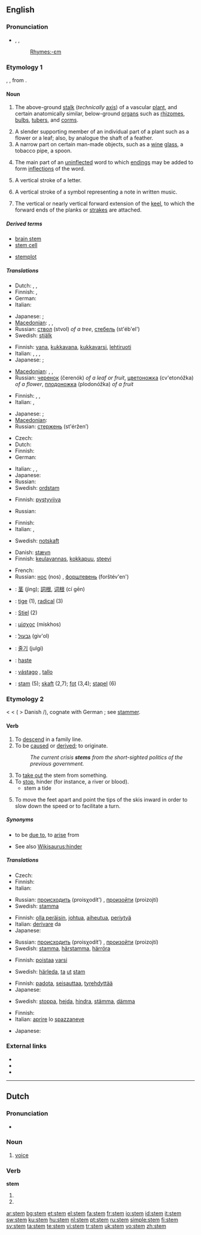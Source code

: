 {{also|STEM}}
==English==
{{wikipedia}}

===Pronunciation===
* {{enPR|stĕm}}, {{IPA|/stɛm/}}, {{SAMPA|/stEm/}}
*: [[Rhymes:English:-ɛm|Rhymes:-ɛm]]

===Etymology 1===
{{etyl|ang}} {{term|stemn}}, {{term|stefn|lang=ang||stem, trunk (of a tree)}}, from {{proto|Germanic|stamniz}}.

====Noun====
{{en-noun}}

# {{botany}} The above-ground [[stalk]] (''technically'' [[axis]]) of a vascular [[plant]], and certain anatomically similar, below-ground [[organ]]s such as [[rhizome]]s, [[bulb]]s, [[tuber]]s, and [[corm]]s.
# A slender supporting member of an individual part of a plant such as a flower or a leaf; also, by analogue the shaft of a feather.
# A narrow part on certain man-made objects, such as a [[wine]] [[glass]], a tobacco pipe, a spoon.
# {{linguistic morphology}} The main part of an [[uninflected]] word to which [[ending]]s may be added to form [[inflection]]s of the word.
# {{typography}} A vertical stroke of a letter.
# {{music}} A vertical stroke of a symbol representing a note in written music.
# {{nautical}} The vertical or nearly vertical forward extension of the [[keel]], to which the forward ends of the planks or [[strake]]s are attached.

=====Derived terms=====
{{rel-top|terms derived from ''stem (noun)''}}
* [[brain stem]]
* [[stem cell]]
{{rel-mid}}
* [[stemplot]]
{{rel-bottom}}

=====Translations=====
{{trans-top|botany: above-ground stalk of a vascular plant}}
* Dutch: {{t+|nl|stam|m}}, {{t-|nl|stengel|m}}, {{t+|nl|steel|m}}
* Finnish: {{t+|fi|varsi}}, {{t-|fi|runko}}
* German: {{t+|de|Stamm|m}}
* Italian: {{t+|it|ceppo|m}}
{{trans-mid}}
* Japanese: {{qualifier|flower|glass}} {{t+|ja|茎|tr=kuki|sc=Jpan}}; {{qualifier|trunk}} {{t+|ja|幹|tr=miki|sc=Jpan}}
* [[Macedonian]]: {{t|mk|страк|m|tr=strak|sc=Cyrl}},  {{t|mk|стебло|n|tr=stéblo|sc=Cyrl}},  {{t|mk|дршка|f|tr=d'rška|sc=Cyrl}}
* Russian: [[ствол]] (stvol) {{m}} ''of a tree'', [[стебель]] (st'éb'el') {{m}}
* Swedish: [[stjälk]] {{c}}
{{trans-bottom}}

{{trans-top|slender supporting member for an individual part of a plant}}
* Finnish: [[vana]], [[kukkavana]], [[kukkavarsi]], [[lehtiruoti]]
* Italian: {{t+|it|gambo|m}}, {{t-|it|picciolo|m}}, {{t+|it|peduncolo|m}}, {{t+|it|stelo|m}}
* Japanese: {{qualifier|flower}} {{t+|ja|茎|tr=kuki|sc=Jpan}}; {{qualifier|leaf|feather}} {{t+|ja|軸|tr=jiku|sc=Jpan}}
{{trans-mid}}
* [[Macedonian]]: {{t|mk|страк|m|tr=strak|sc=Cyrl}},  {{t|mk|стебло|n|tr=stéblo|sc=Cyrl}},  {{t|mk|дршка|f|tr=d'rška|sc=Cyrl}}
* Russian: [[черенок]] (čerenók) {{m}} ''of a leaf or fruit'', [[цветоножка]] (cv'etonóžka) {{f}} ''of a flower'', [[плодоножка]] (plodonóžka) {{f}} ''of a fruit''
{{trans-bottom}}

{{trans-top|narrow supporting structure on certain man-made objects}}
* Finnish: {{t+|fi|jalka}}, {{t+|fi|varsi}}, {{t+|fi|kanta}}
* Italian: {{t+|it|gambo|m}}, {{t+|it|stelo|m}}
{{trans-mid}}
* Japanese: {{qualifier|wine glass|tobacco pipe}} {{t+|ja|軸|tr=jiku|sc=Jpan}}; {{qualifier|spoon}} {{t+|ja|柄|tr=e|sc=Jpan}}
* [[Macedonian]]: {{t|mk|дршка|f|tr=d'rška|sc=Cyrl}}
* Russian: [[стержень]] (st'éržen’) {{m}}
{{trans-bottom}}

{{trans-top|linguistics: main part of a word}}
* Czech: {{t+|cs|kmen|m}}
* Dutch: {{t+|nl|stam|m}}
* Finnish: {{t-|fi|vartalo}}
* German: {{t+|de|Wortstamm|m}}
{{trans-mid}}
* Italian: {{t+|it|radice|f}}, {{t+|it|radicale|m}}, {{t-|it|tema|m}}
* Japanese: {{t|ja|語幹|tr=gokan|sc=Jpan}}
* Russian: {{t+|ru|основа|f|tr=osnóva|sc=Cyrl}}
* Swedish: [[ordstam]] {{c}}
{{trans-bottom}}

{{trans-top|typography: vertical stroke of a letter}}
* Finnish: [[pystyviiva]]
{{trans-mid}}
* Russian: {{t+|ru|ножка|f|tr=nóžka|sc=Cyrl}}
{{trans-bottom}}

{{trans-top|music: vertical stroke of a symbol representing a note in written music}}
* Finnish: {{t+|fi|varsi}}
* Italian: {{t+|it|asta|f}}, {{t+|it|gamba|f}}
{{trans-mid}}
* Swedish: [[notskaft]] {{n}}
{{trans-bottom}}

{{trans-top|nautical: forward vertical extension of the keel}}
* Danish: [[stævn]]
* Finnish: [[keulavannas]], [[kokkapuu]], [[steevi]]
{{trans-mid}}
* French: {{t+|fr|étrave|f}}
* Russian: [[нос]] (nos) {{m}}, [[форштевень]] (forštév'en') {{m}}
{{trans-bottom}}

{{checktrans-top}}
* {{ttbc|Chinese}}: [[茎]] (jìng); [[詞根]], [[词根]] (cí gēn)
* {{ttbc|French}}: [[tige]] {{f}} (1), [[radical]] (3)
* {{ttbc|German}}: [[Stiel]] {{m}} (2)
* {{ttbc|Greek}}: [[μίσχος]] (mískhos) {{m}}
* {{ttbc|Hebrew}}: [[גבעול]] (giv'ol) {{m}}
* {{ttbc|Korean}}: [[줄기]] (julgi)
* {{ttbc|Portuguese}}: [[haste]] {{m}}
* {{ttbc|Spanish}}: [[vástago]] {{m}}, [[tallo]] {{m}}
* {{ttbc|Swedish}}: [[stam]] {{c}} (5); [[skaft]] {{n}} (2,7); [[fot]] {{c}} (3,4); [[stapel]] {{c}} (6)
{{trans-bottom}}

===Etymology 2===
< {{etyl|enm}} {{term|stemmen}} < {{etyl|non}} {{term|stemma|lang=non||to stop, stem, dam}} ( > Danish {{term|stemme|lang=da}}/{{term|stæmme||to stem, dam up}}), cognate with German {{term|stemmen|lang=de}}; see [[stammer]].

====Verb====
{{en-verb|stem|m|ing}}

# To [[descend]] in a family line.
# To be [[cause|caused]] or [[derive|derived]]; to originate.
#: ''The current crisis '''stems''' from the short-sighted politics of the previous government.''
# To [[take out]] the stem from something.
# To [[stop]], hinder (for instance, a river or blood).
#* stem a tide
# {{skiing}} To move the feet apart and point the tips of the skis inward in order to slow down the speed or to facilitate a turn.

=====Synonyms=====
* {{sense|to originate|stem from}} to be [[due to]], to [[arise]] from
* See also [[Wikisaurus:hinder]]

=====Translations=====
{{trans-top|to descend}}
* Czech: {{t-|cs|pocházet}}
* Finnish: {{t-|fi|polveutua}}
* Italian: {{t+|it|discendere}}
{{trans-mid}}
* Russian: [[происходить]] (proisχodít') {{impf}}, [[произойти]] (proizojtí) {{pf}}
* Swedish: [[stamma]]
{{trans-bottom}}

{{trans-top|to be caused}}
* Finnish: [[olla peräisin]], [[johtua]], [[aiheutua]], [[periytyä]]
* Italian: [[derivare]] da
* Japanese: {{t|ja|発端とする|tr=hottan to suru|sc=Jpan}}
{{trans-mid}}
* Russian: [[происходить]] (proisχodít') {{impf}}, [[произойти]] (proizojtí) {{pf}}
* Swedish: [[stamma]], [[härstamma]], [[härröra]]
{{trans-bottom}}

{{trans-top|to take out the stem from something}}
* Finnish: [[poistaa]] [[varsi]]
{{trans-mid}}
* Swedish: [[härleda]], [[ta]] [[ut]] [[stam]]
{{trans-bottom}}

{{trans-top|to stop, hinder}}
* Finnish: [[padota]], [[seisauttaa]], [[tyrehdyttää]]
* Japanese: {{t|ja|堰止める|tr=sekitomeru|sc=Jpan}}
{{trans-mid}}
* Swedish: [[stoppa]], [[hejda]], [[hindra]], [[stämma]], [[dämma]]
{{trans-bottom}}

{{trans-top|skiing: to point the skis inward}}
* Finnish: {{t+|fi|aurata}}
* Italian: [[aprire]] lo [[spazzaneve]]
{{trans-mid}}
* Japanese: {{t|ja|シュテム|tr=shutemu|sc=Jpan}}
{{trans-bottom}}

===External links===
* {{R:Webster 1913}}
* {{R:Century 1911}}
* {{R:Online Etymology Dictionary|stem}}

----

==Dutch==

===Pronunciation===
* {{audio|Nl-stem.ogg|audio}}

===Noun===
{{nl-noun|g1=f|g2=m|stemmen|stemmetje}}

# [[voice]]

===Verb===
'''stem'''
# {{nl-verb-form|p=first|n=singular|t=present tense|stemmen}}
# {{nl-verb-form|m=imperative|stemmen}}

[[ar:stem]]
[[bg:stem]]
[[et:stem]]
[[el:stem]]
[[fa:stem]]
[[fr:stem]]
[[io:stem]]
[[id:stem]]
[[it:stem]]
[[sw:stem]]
[[ku:stem]]
[[hu:stem]]
[[nl:stem]]
[[pt:stem]]
[[ru:stem]]
[[simple:stem]]
[[fi:stem]]
[[sv:stem]]
[[ta:stem]]
[[te:stem]]
[[vi:stem]]
[[tr:stem]]
[[uk:stem]]
[[vo:stem]]
[[zh:stem]]